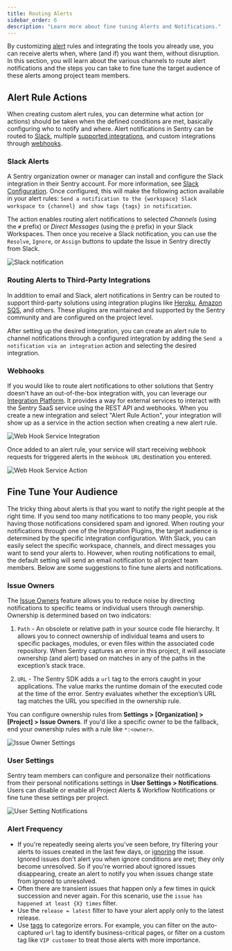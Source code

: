 ```yaml
---
title: Routing Alerts
sidebar_order: 6
description: "Learn more about fine tuning Alerts and Notifications."
---
```


By customizing [alert](/product/sentry-basics/guides/alert-notifications/#alerts) rules and integrating the tools you already use, you can receive alerts when, where (and if) you want them, without disruption. In this section, you will learn about the various channels to route alert notifications and the steps you can take to fine tune the target audience of these alerts among project team members.

## Alert Rule Actions

When creating custom alert rules, you can determine what action (or actions) should be taken when the defined conditions are met, basically configuring who to notify and where. Alert notifications in Sentry can be routed to [Slack](/product/integrations/slack/), multiple [supported integrations](/product/integrations/), and custom integrations through [webhooks](/product/integrations/integration-platform/webhooks/).

### Slack Alerts

A Sentry organization owner or manager can install and configure the Slack integration in their Sentry account. For more information, see [Slack Configuration](/product/integrations/slack/). Once configured, this will make the following action available in your alert rules: `Send a notification to the {workspace} Slack workspace to {channel} and show tags {tags} in notification`.

The action enables routing alert notifications to selected _Channels_ (using the `#` prefix) or _Direct Messages_ (using the `@` prefix) in your Slack Workspaces. Then once you receive a Slack notification, you can use the `Resolve`, `Ignore`, or `Assign` buttons to update the Issue in Sentry directly from Slack.

![Slack notification](alerts_notifications_15.png)

### Routing Alerts to Third-Party Integrations

In addition to email and Slack, alert notifications in Sentry can be routed to support third-party solutions using integration plugins like [Heroku](/product/integrations/heroku/), [Amazon SQS](/product/integrations/amazon-sqs/), and others. These plugins are maintained and supported by the Sentry community and are configured on the project level.

After setting up the desired integration, you can create an alert rule to channel notifications through a configured integration by adding the `Send a notification via an integration` action and selecting the desired integration.

### Webhooks

If you would like to route alert notifications to other solutions that Sentry doesn't have an out-of-the-box integration with, you can leverage our [Integration Platform](/product/integrations/integration-platform/). It provides a way for external services to interact with the Sentry SaaS service using the REST API and webhooks. When you create a new integration and select "Alert Rule Action", your integration will show up as a service in the action section when creating a new alert rule.

![Web Hook Service Integration](webhook-service-integration.png)

Once added to an alert rule, your service will start receiving webhook requests for triggered alerts in the `Webhook URL` destination you entered.

![Web Hook Service Action](alerts_notifications_25.png)

## Fine Tune Your Audience

The tricky thing about alerts is that you want to notify the right people at the right time. If you send too many notifications to too many people, you risk having those notifications considered spam and ignored. When routing your notifications through one of the Integration Plugins, the target audience is determined by the specific integration configuration. With Slack, you can easily select the specific workspace, channels, and direct messages you want to send your alerts to. However, when routing notifications to email, the default setting will send an email notification to all project team members. Below are some suggestions to fine tune alerts and notifications.

### Issue Owners

The [Issue Owners](/product/error-monitoring/issue-owners/) feature allows you to reduce noise by directing notifications to specific teams or individual users through ownership. Ownership is determined based on two indicators:

1. `Path` - An obsolete or relative path in your source code file hierarchy. It allows you to connect ownership of individual teams and users to specific packages, modules, or even files within the associated code repository. When Sentry captures an error in this project, it will associate ownership (and alert) based on matches in any of the paths in the exception’s stack trace.

2. `URL` - The Sentry SDK adds a `url` tag to the errors caught in your applications. The value marks the runtime domain of the executed code at the time of the error. Sentry evaluates whether the exception’s URL tag matches the URL you specified in the ownership rule.

You can configure ownership rules from **Settings > [Organization] > [Project] > Issue Owners**. If you'd like a specific owner to be the fallback, end your ownership rules with a rule like `*:<owner>`.

![Issue Owner Settings](issue-owners-settings.png)

### User Settings

Sentry team members can configure and personalize their notifications from their personal notifications settings in **User Settings > Notifications**. Users can disable or enable all Project Alerts & Workflow Notifications or fine tune these settings per project.

![User Setting Notifications](alerts_notifications_20.png)

### Alert Frequency

- If you're repeatedly seeing alerts you've seen before, try filtering your alerts to issues created in the last few days, or [ignoring](/product/alerts-notifications/notifications/#issue-states) the issue. Ignored issues don't alert you when ignore conditions are met; they only become unresolved. So if you're worried about ignored issues disappearing, create an alert to notify you when issues change state from ignored to unresolved.
- Often there are transient issues that happen only a few times in quick succession and never again. For this scenario, use the `issue has happened at least {X} times` filter.
- Use the `release = latest` filter to have your alert apply only to the latest release.
- Use [tags](/platforms/javascript/enriching-events/tags/) to categorize errors. For example, you can filter on the auto-captured `url` tag to identify business-critical pages, or filter on a custom tag like `VIP customer` to treat those alerts with more importance.
